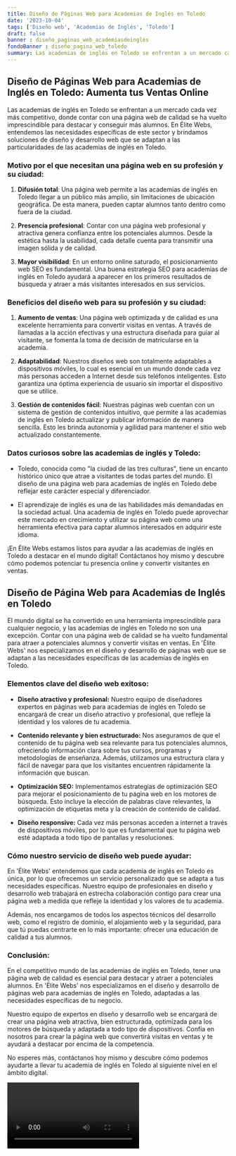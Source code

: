 ```yaml
---
title: Diseño de Páginas Web para Academias de Inglés en Toledo
date: '2023-10-04'
tags: ['Diseño web', 'Academias de Inglés', 'Toledo']
draft: false
banner : diseño_paginas_web_academiasdeinglés
fondoBanner : diseño_pagina_web_toledo
summary: Las academias de inglés en Toledo se enfrentan a un mercado cada vez más competitivo, donde contar con una página web de calidad se ha vuelto imprescindible para destacar y conseguir más alumnos. En Élite Webs, entendemos las necesidades específicas de este sector y brindamos soluciones de diseño y desarrollo web que se adaptan a las particularidades de las academias de inglés en Toledo.
---
```


## Diseño de Páginas Web para Academias de Inglés en Toledo: Aumenta tus Ventas Online

Las academias de inglés en Toledo se enfrentan a un mercado cada vez más competitivo, donde contar con una página web de calidad se ha vuelto imprescindible para destacar y conseguir más alumnos. En Élite Webs, entendemos las necesidades específicas de este sector y brindamos soluciones de diseño y desarrollo web que se adaptan a las particularidades de las academias de inglés en Toledo.

### Motivo por el que necesitan una página web en su profesión y su ciudad:

1. **Difusión total**: Una página web permite a las academias de inglés en Toledo llegar a un público más amplio, sin limitaciones de ubicación geográfica. De esta manera, pueden captar alumnos tanto dentro como fuera de la ciudad.

2. **Presencia profesional**: Contar con una página web profesional y atractiva genera confianza entre los potenciales alumnos. Desde la estética hasta la usabilidad, cada detalle cuenta para transmitir una imagen sólida y de calidad.

3. **Mayor visibilidad**: En un entorno online saturado, el posicionamiento web SEO es fundamental. Una buena estrategia SEO para academias de inglés en Toledo ayudará a aparecer en los primeros resultados de búsqueda y atraer a más visitantes interesados en sus servicios.

### Beneficios del diseño web para su profesión y su ciudad:

1. **Aumento de ventas**: Una página web optimizada y de calidad es una excelente herramienta para convertir visitas en ventas. A través de llamadas a la acción efectivas y una estructura diseñada para guiar al visitante, se fomenta la toma de decisión de matricularse en la academia.

2. **Adaptabilidad**: Nuestros diseños web son totalmente adaptables a dispositivos móviles, lo cual es esencial en un mundo donde cada vez más personas acceden a Internet desde sus teléfonos inteligentes. Esto garantiza una óptima experiencia de usuario sin importar el dispositivo que se utilice.

3. **Gestión de contenidos fácil**: Nuestras páginas web cuentan con un sistema de gestión de contenidos intuitivo, que permite a las academias de inglés en Toledo actualizar y publicar información de manera sencilla. Esto les brinda autonomía y agilidad para mantener el sitio web actualizado constantemente.

### Datos curiosos sobre las academias de inglés y Toledo:

- Toledo, conocida como "la ciudad de las tres culturas", tiene un encanto histórico único que atrae a visitantes de todas partes del mundo. El diseño de una página web para academias de inglés en Toledo debe reflejar este carácter especial y diferenciador.

- El aprendizaje de inglés es una de las habilidades más demandadas en la sociedad actual. Una academia de inglés en Toledo puede aprovechar este mercado en crecimiento y utilizar su página web como una herramienta efectiva para captar alumnos interesados en adquirir este idioma.

¡En Élite Webs estamos listos para ayudar a las academias de inglés en Toledo a destacar en el mundo digital! Contáctanos hoy mismo y descubre cómo podemos potenciar tu presencia online y convertir visitantes en ventas.

<GifSeo />

<Cta />

## Diseño de Página Web para Academias de Inglés en Toledo

El mundo digital se ha convertido en una herramienta imprescindible para cualquier negocio, y las academias de inglés en Toledo no son una excepción. Contar con una página web de calidad se ha vuelto fundamental para atraer a potenciales alumnos y convertir visitas en ventas. En 'Élite Webs' nos especializamos en el diseño y desarrollo de páginas web que se adaptan a las necesidades específicas de las academias de inglés en Toledo.

### Elementos clave del diseño web exitoso:

- **Diseño atractivo y profesional:** Nuestro equipo de diseñadores expertos en páginas web para academias de inglés en Toledo se encargará de crear un diseño atractivo y profesional, que refleje la identidad y los valores de tu academia.

- **Contenido relevante y bien estructurado:** Nos aseguramos de que el contenido de tu página web sea relevante para tus potenciales alumnos, ofreciendo información clara sobre tus cursos, programas y metodologías de enseñanza. Además, utilizamos una estructura clara y fácil de navegar para que los visitantes encuentren rápidamente la información que buscan.

- **Optimización SEO:** Implementamos estrategias de optimización SEO para mejorar el posicionamiento de tu página web en los motores de búsqueda. Esto incluye la elección de palabras clave relevantes, la optimización de etiquetas meta y la creación de contenido de calidad.

- **Diseño responsive:** Cada vez más personas acceden a internet a través de dispositivos móviles, por lo que es fundamental que tu página web esté adaptada a todo tipo de pantallas y resoluciones.

### Cómo nuestro servicio de diseño web puede ayudar:

En 'Élite Webs' entendemos que cada academia de inglés en Toledo es única, por lo que ofrecemos un servicio personalizado que se adapta a tus necesidades específicas. Nuestro equipo de profesionales en diseño y desarrollo web trabajará en estrecha colaboración contigo para crear una página web a medida que refleje la identidad y los valores de tu academia.

Además, nos encargamos de todos los aspectos técnicos del desarrollo web, como el registro de dominio, el alojamiento web y la seguridad, para que tú puedas centrarte en lo más importante: ofrecer una educación de calidad a tus alumnos.

### Conclusión:

En el competitivo mundo de las academias de inglés en Toledo, tener una página web de calidad es esencial para destacar y atraer a potenciales alumnos. En 'Élite Webs' nos especializamos en el diseño y desarrollo de páginas web para academias de inglés en Toledo, adaptadas a las necesidades específicas de tu negocio.

Nuestro equipo de expertos en diseño y desarrollo web se encargará de crear una página web atractiva, bien estructurada, optimizada para los motores de búsqueda y adaptada a todo tipo de dispositivos. Confía en nosotros para crear la página web que convertirá visitas en ventas y te ayudará a destacar por encima de la competencia.

No esperes más, contáctanos hoy mismo y descubre cómo podemos ayudarte a llevar tu academia de inglés en Toledo al siguiente nivel en el ámbito digital.

<Video />

<CtaBot job='Academias de Inglés' city='Toledo'/>

<Gmaps query='Toledo+españa+maps' />